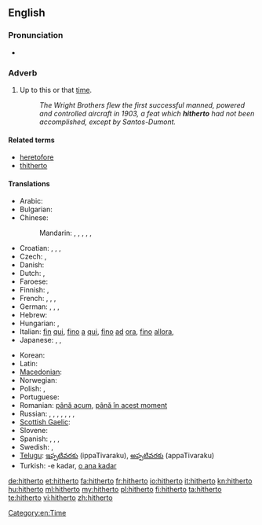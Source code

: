 ==English==

===Pronunciation===
* {{audio|en-us-hitherto.ogg|Audio (US)}}

===Adverb===
{{en-adv|-}}

# {{formal|or|legal}} Up to this or that [[time]]. <!--(used frequently in [[legal]] papers).-->
#: ''The Wright Brothers flew the first successful manned, powered and controlled aircraft in 1903, a feat which '''hitherto''' had not been accomplished, except by Santos-Dumont.''

====Related terms====
* [[heretofore]]
* [[thitherto]]

====Translations====
{{trans-top|up to this time}}
* Arabic: {{t|ar|حتى الآن|tr=Hattaa -l-'aana}}
* Bulgarian: {{t|bg|досега|tr=dosegá}}
* Chinese:
*: Mandarin: {{t|cmn|到目前為止|sc=Hani}}, {{t|cmn|到目前为止|tr=dào mùqián wéizhǐ|sc=Hani}}, {{t|cmn|迄今|tr=qìjīn|sc=Hani}}, {{t|cmn|迄今為止|sc=Hani}}, {{t|cmn|迄今为止|tr=qìjīn wéizhǐ|sc=Hani}}, {{t-|cmn|至今|tr=zhìjīn|sc=Hani}}
* Croatian: {{t+|hr|dosad|alt=dòsad}}, {{t-|hr|dosada|alt=dòsada}}, {{t-|hr|dotad|alt=dòtad}}, {{t|hr|dotada|alt=dòtada}}
* Czech: {{t|cs|doposud}}, {{t|cs|až dosud}}
* Danish: {{t|da|hidtil}}
* Dutch: {{t-|nl|tot dan toe}}, {{t|nl|tot hiertoe}}
* Faroese: {{t-|fo|higartil|xs=Faroese}}
* Finnish: {{t-|fi|tähän mennessä}}, {{t|fi|siihen mennessä}}
* French: {{t+|fr|jusqu'ici}}, {{t+|fr|jusqu'alors}}, {{t|fr|jusqu'à maintenant}},  {{t|fr|jusqu'à présent}}
* German: {{t|de|bis dahin}}, {{t|de|bis dato}}, {{t+|de|bislang}},  {{t+|de|bisher}}
* Hebrew: {{t|he|עד כה}}
* Hungarian: {{t+|hu|eddig}},  {{t+|hu|addig}}
* Italian: [[fin]] [[qui]], [[fino]] [[a]] [[qui]], [[fino]] [[ad]] [[ora]], [[fino]] [[allora]],  {{t+|it|finora}}
* Japanese: {{t-|ja|今まで|tr=いままで, ima-made}},  {{t-|ja|これまで|tr=kore-made}},  {{t|ja|これまでのところ|tr=kore-made-no tokoro}}
{{trans-mid}}
* Korean: {{t|ko|여태|tr=yeotae|sc=Hang}}
* Latin: {{t+|la|adhuc|alt=adhūc}}
* [[Macedonian]]: {{t|mk|досега|tr=dósega}}
* Norwegian: {{t+|no|hittil}}
* Polish: {{t+|pl|dotychczas}}, {{t-|pl|dotąd}}
* Portuguese: {{t|pt|até então}}
* Romanian: [[până acum]], [[până în acest moment]]
* Russian: {{t|ru|пока что|tr=poká čto}} {{qualifier|read: poká što}},  {{t|ru|до сих пор|tr=do sih pór}},  {{t+|ru|пока|tr=poká}},  {{t|ru|на данный момент|tr=na dánnyj momént}},  {{t|ru|на настоящий момент|tr=na nastojáščij momént}}, {{t+|ru|доныне|tr=donýne}}, {{t+|ru|прежде|tr=préžde}}, {{t|ru|поднесь|tr=podnes’|sc=Cyrl}}
* [[Scottish Gaelic]]: {{t|gd|thuige seo}}
* Slovene: {{t|sl|do zdaj}}
* Spanish: {{t|es|hasta ahora}},  {{t|es|hasta aquí}},  {{t|es|hasta este momento}}, {{t|es|en ese entonces}}
* Swedish: {{t+|sv|hittills}}, {{t|sv|dittills}}
* [[Telugu]]: [[ఇప్పటివరకు]] (ippaTivaraku), [[అప్పటివరకు]] (appaTivaraku)
* Turkish: -e kadar, [[o ana kadar]]
{{trans-bottom}}

[[Category:en:Time]]

[[de:hitherto]]
[[et:hitherto]]
[[fa:hitherto]]
[[fr:hitherto]]
[[io:hitherto]]
[[it:hitherto]]
[[kn:hitherto]]
[[hu:hitherto]]
[[ml:hitherto]]
[[my:hitherto]]
[[pl:hitherto]]
[[fi:hitherto]]
[[ta:hitherto]]
[[te:hitherto]]
[[vi:hitherto]]
[[zh:hitherto]]